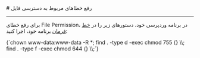 
<Layout>
# رفع خطاهای مربوط به دسترسی فایل
<hr className="mb-2" />

برای رفع خطای File Permission، در برنامه وردپرسی خود،
دستورهای زیر را در <a href="/paas/details/console-shell" className="blue-link">خط فرمان</a> برنامه خود، اجرا کنید:
<div className="h-4" />
<div dir='ltr'>
    <Highlight className="bash">
      {`chown www-data:www-data -R *;
find . -type d -exec chmod 755 {} \\;
find . -type f -exec chmod 644 {} \\;`}
    </Highlight>
</div>

</Layout>